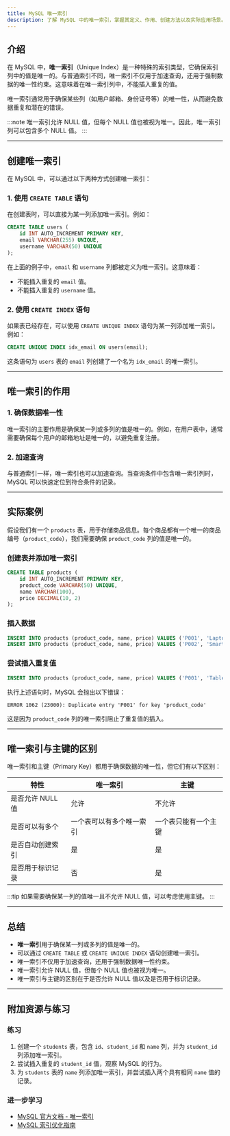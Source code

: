 ```yaml
---
title: MySQL 唯一索引
description: 了解 MySQL 中的唯一索引，掌握其定义、作用、创建方法以及实际应用场景。
---
```


## 介绍

在 MySQL 中，**唯一索引**（Unique Index）是一种特殊的索引类型，它确保索引列中的值是唯一的。与普通索引不同，唯一索引不仅用于加速查询，还用于强制数据的唯一性约束。这意味着在唯一索引列中，不能插入重复的值。

唯一索引通常用于确保某些列（如用户邮箱、身份证号等）的唯一性，从而避免数据重复和潜在的错误。

:::note
唯一索引允许 NULL 值，但每个 NULL 值也被视为唯一。因此，唯一索引列可以包含多个 NULL 值。
:::

---

## 创建唯一索引

在 MySQL 中，可以通过以下两种方式创建唯一索引：

### 1. 使用 `CREATE TABLE` 语句

在创建表时，可以直接为某一列添加唯一索引。例如：

```sql
CREATE TABLE users (
    id INT AUTO_INCREMENT PRIMARY KEY,
    email VARCHAR(255) UNIQUE,
    username VARCHAR(50) UNIQUE
);
```

在上面的例子中，`email` 和 `username` 列都被定义为唯一索引。这意味着：

- 不能插入重复的 `email` 值。
- 不能插入重复的 `username` 值。

### 2. 使用 `CREATE INDEX` 语句

如果表已经存在，可以使用 `CREATE UNIQUE INDEX` 语句为某一列添加唯一索引。例如：

```sql
CREATE UNIQUE INDEX idx_email ON users(email);
```

这条语句为 `users` 表的 `email` 列创建了一个名为 `idx_email` 的唯一索引。

---

## 唯一索引的作用

### 1. 确保数据唯一性

唯一索引的主要作用是确保某一列或多列的值是唯一的。例如，在用户表中，通常需要确保每个用户的邮箱地址是唯一的，以避免重复注册。

### 2. 加速查询

与普通索引一样，唯一索引也可以加速查询。当查询条件中包含唯一索引列时，MySQL 可以快速定位到符合条件的记录。

---

## 实际案例

假设我们有一个 `products` 表，用于存储商品信息。每个商品都有一个唯一的商品编号（`product_code`），我们需要确保 `product_code` 列的值是唯一的。

### 创建表并添加唯一索引

```sql
CREATE TABLE products (
    id INT AUTO_INCREMENT PRIMARY KEY,
    product_code VARCHAR(50) UNIQUE,
    name VARCHAR(100),
    price DECIMAL(10, 2)
);
```

### 插入数据

```sql
INSERT INTO products (product_code, name, price) VALUES ('P001', 'Laptop', 1200.00);
INSERT INTO products (product_code, name, price) VALUES ('P002', 'Smartphone', 800.00);
```

### 尝试插入重复值

```sql
INSERT INTO products (product_code, name, price) VALUES ('P001', 'Tablet', 500.00);
```

执行上述语句时，MySQL 会抛出以下错误：

```
ERROR 1062 (23000): Duplicate entry 'P001' for key 'product_code'
```

这是因为 `product_code` 列的唯一索引阻止了重复值的插入。

---

## 唯一索引与主键的区别

唯一索引和主键（Primary Key）都用于确保数据的唯一性，但它们有以下区别：

| 特性                | 唯一索引                     | 主键                     |
|---------------------|------------------------------|--------------------------|
| 是否允许 NULL 值     | 允许                         | 不允许                   |
| 是否可以有多个       | 一个表可以有多个唯一索引      | 一个表只能有一个主键     |
| 是否自动创建索引     | 是                           | 是                       |
| 是否用于标识记录     | 否                           | 是                       |

:::tip
如果需要确保某一列的值唯一且不允许 NULL 值，可以考虑使用主键。
:::

---

## 总结

- **唯一索引**用于确保某一列或多列的值是唯一的。
- 可以通过 `CREATE TABLE` 或 `CREATE UNIQUE INDEX` 语句创建唯一索引。
- 唯一索引不仅用于加速查询，还用于强制数据唯一性约束。
- 唯一索引允许 NULL 值，但每个 NULL 值也被视为唯一。
- 唯一索引与主键的区别在于是否允许 NULL 值以及是否用于标识记录。

---

## 附加资源与练习

### 练习

1. 创建一个 `students` 表，包含 `id`、`student_id` 和 `name` 列，并为 `student_id` 列添加唯一索引。
2. 尝试插入重复的 `student_id` 值，观察 MySQL 的行为。
3. 为 `students` 表的 `name` 列添加唯一索引，并尝试插入两个具有相同 `name` 值的记录。

### 进一步学习

- [MySQL 官方文档 - 唯一索引](https://dev.mysql.com/doc/refman/8.0/en/create-index.html)
- [MySQL 索引优化指南](https://dev.mysql.com/doc/refman/8.0/en/optimization-indexes.html)